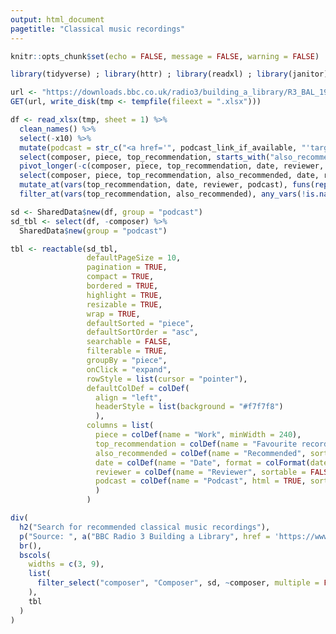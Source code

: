 ```yaml
---
output: html_document
pagetitle: "Classical music recordings"
---
```


```r
knitr::opts_chunk$set(echo = FALSE, message = FALSE, warning = FALSE)

library(tidyverse) ; library(httr) ; library(readxl) ; library(janitor) ; library(reactable) ; library(htmltools) ; library(crosstalk)

url <- "https://downloads.bbc.co.uk/radio3/building_a_library/R3_BAL_1999-2023.xlsx"
GET(url, write_disk(tmp <- tempfile(fileext = ".xlsx")))

df <- read_xlsx(tmp, sheet = 1) %>% 
  clean_names() %>% 
  select(-x10) %>% 
  mutate(podcast = str_c("<a href='", podcast_link_if_available, "'target='_blank'>", podcast_link_if_available, "</a>")) %>% 
  select(composer, piece, top_recommendation, starts_with("also_recommended"), date, reviewer, podcast) %>% 
  pivot_longer(-c(composer, piece, top_recommendation, date, reviewer, podcast), values_to = "also_recommended") %>% 
  select(composer, piece, top_recommendation, also_recommended, date, reviewer, podcast) %>% 
  mutate_at(vars(top_recommendation, date, reviewer, podcast), funs(replace(., duplicated(.), NA))) %>% 
  filter_at(vars(top_recommendation, also_recommended), any_vars(!is.na(.)))

sd <- SharedData$new(df, group = "podcast")
sd_tbl <- select(df, -composer) %>%
  SharedData$new(group = "podcast")
```

```r
tbl <- reactable(sd_tbl,
                 defaultPageSize = 10,
                 pagination = TRUE,
                 compact = TRUE,
                 bordered = TRUE,
                 highlight = TRUE,
                 resizable = TRUE,
                 wrap = TRUE,
                 defaultSorted = "piece",
                 defaultSortOrder = "asc",
                 searchable = FALSE,
                 filterable = TRUE,
                 groupBy = "piece",
                 onClick = "expand",
                 rowStyle = list(cursor = "pointer"),
                 defaultColDef = colDef(
                   align = "left",
                   headerStyle = list(background = "#f7f7f8")
                   ),
                 columns = list(
                   piece = colDef(name = "Work", minWidth = 240),
                   top_recommendation = colDef(name = "Favourite recording", sortable = FALSE, filterable = FALSE),
                   also_recommended = colDef(name = "Recommended", sortable = FALSE, filterable = FALSE),
                   date = colDef(name = "Date", format = colFormat(date = TRUE, locales = "en-GB"), sortable = FALSE, filterable = FALSE),
                   reviewer = colDef(name = "Reviewer", sortable = FALSE, filterable = FALSE),
                   podcast = colDef(name = "Podcast", html = TRUE, sortable = FALSE, filterable = FALSE)
                   )
                 )
```

```r
div(
  h2("Search for recommended classical music recordings"),
  p("Source: ", a("BBC Radio 3 Building a Library", href = 'https://www.bbc.co.uk/programmes/b06w2121', target = "_blank"), "database"),
  br(),
  bscols(
    widths = c(3, 9),
    list(
      filter_select("composer", "Composer", sd, ~composer, multiple = FALSE)
    ),
    tbl
  )
)
```